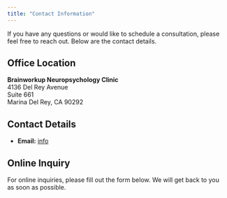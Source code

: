```yaml
---
title: "Contact Information"
---
```


If you have any questions or would like to schedule a consultation, please feel free to reach out. Below are the contact details.

## Office Location

**Brainworkup Neuropsychology Clinic**  \
4136 Del Rey Avenue  \
Suite 661  \
Marina Del Rey, CA 90292  \

## Contact Details

- **Email:** [info](mailto:info@brainworkup.org)

## Online Inquiry

For online inquiries, please fill out the form below. We will get back to you as soon as possible.


